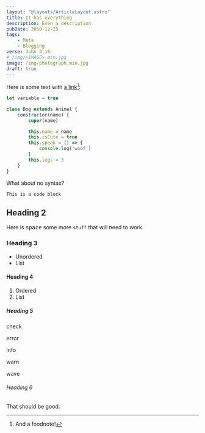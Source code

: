 ```yaml
---
layout: "@layouts/ArticleLayout.astro"
title: It has everything
description: Even a description
pubDate: 2050-12-25
tags:
    - Meta
    - Blogging
verse: John 3:16
# /img/<IMAGE>.min.jpg
image: /img/photograph.min.jpg
draft: true
---
```



Here is some text with [a link](https://seanmcp.com)[^1]:

```js
let variable = true

class Dog extends Animal {
    constructor(name) {
        super(name)

        this.name = name
        this.isCute = true
        this.speak = () => {
            console.log('woof')
        }
        this.legs = 3
    }
}
```

What about no syntax?

```
This is a code block
```

## Heading 2

Here is <kbd>space</kbd> some more `stuff` that will need to work.

### Heading 3

- Unordered
- List

#### Heading 4

1. Ordered
1. List

##### Heading 5

<YouTube url="https://www.youtube.com/watch?v=fNedC1qBnZ8" />

<Callout type="check">

check

</Callout>

<Callout type="error">

error

</Callout>

<Callout type="info">

info

</Callout>

<Callout type="warn">

warn

</Callout>

<Callout type="wave">

wave

</Callout>

###### Heading 6

That should be good.

[^1]: And a foodnote!